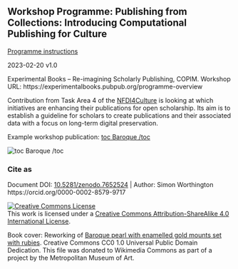 ## Workshop Programme: Publishing from Collections: Introducing Computational Publishing for Culture

[Programme instructions](https://mrchristian.github.io/Workshop-Publishing-from-Collections/)

2023-02-20 v1.0

Experimental Books – Re-imagining Scholarly Publishing, COPIM. Workshop URL: https://experimentalbooks.pubpub.org/programme-overview

Contribution from Task Area 4 of the [NFDI4Culture](https://nfdi4culture.de/) is looking at which initiatives are enhancing their publications for open scholarship. Its aim is to establish a guideline for scholars to create publications and their associated data with a focus on long-term digital preservation.

Example workshop publication: [toc Baroque /toc](https://simonxix.github.io/Experimental_Books_workshop/)

<img src="https://raw.githubusercontent.com/mrchristian/Workshop-Publishing-from-Collections/main/cover/cover-small.jpg" alt="toc Baroque /toc">

### Cite as 

Document DOI: [10.5281/zenodo.7652524](https://doi.org/10.5281/zenodo.7652524) | Author: Simon Worthington https://orcid.org/0000-0002-8579-9717 

<a rel="license" href="http://creativecommons.org/licenses/by-sa/4.0/"><img alt="Creative Commons License" style="border-width:0" src="https://i.creativecommons.org/l/by-sa/4.0/88x31.png" /></a><br />This work is licensed under a <a rel="license" href="http://creativecommons.org/licenses/by-sa/4.0/">Creative Commons Attribution-ShareAlike 4.0 International License</a>.

Book cover: Reworking of [Baroque pearl with enamelled gold mounts set with rubies](https://en.wikipedia.org/wiki/File:Pendant_in_the_form_of_a_siren_MET_DT7173.jpg). Creative Commons CC0 1.0 Universal Public Domain Dedication. This file was donated to Wikimedia Commons as part of a project by the Metropolitan Museum of Art.
